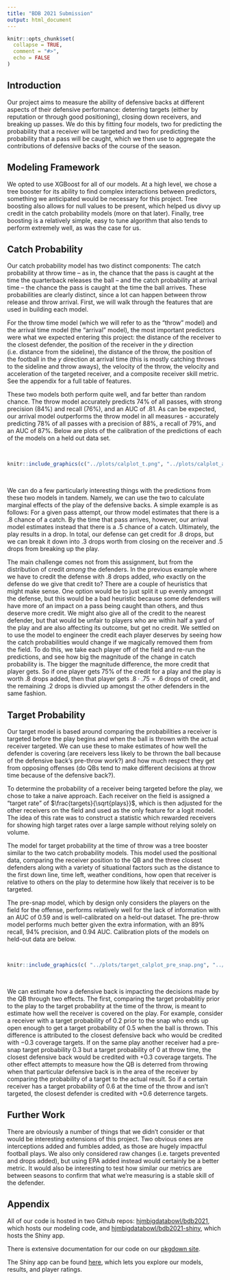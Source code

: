 ```yaml
---
title: "BDB 2021 Submission"
output: html_document
---
```


```r
knitr::opts_chunk$set(
  collapse = TRUE,
  comment = "#>",
  echo = FALSE
)
```


## Introduction

Our project aims to measure the ability of defensive backs at different aspects of their defensive performance: deterring targets (either by reputation or through good positioning), closing down receivers, and breaking up passes. We do this by fitting four models, two for predicting the probability that a receiver will be targeted and two for predicting the probability that a pass will be caught, which we then use to aggregate the contributions of defensive backs of the course of the season.

## Modeling Framework

We opted to use XGBoost for all of our models. At a high level, we chose a tree booster for its ability to find complex interactions between predictors, something we anticipated would be necessary for this project. Tree boosting also allows for null values to be present, which helped us divvy up credit in the catch probability models (more on that later). Finally, tree boosting is a relatively simple, easy to tune algorithm that also tends to perform extremely well, as was the case for us.

## Catch Probability

Our catch probability model has two distinct components: The catch probability at throw time -- as in, the chance that the pass is caught at the time the quarterback releases the ball -- and the catch probability at arrival time -- the chance the pass is caught at the time the ball arrives. These probabilities are clearly distinct, since a lot can happen between throw release and throw arrival. First, we will walk through the features that are used in building each model. 

For the throw time model (which we will refer to as the "throw" model) and the arrival time model (the "arrival" model), the most important predictors were what we expected entering this project: the distance of the receiver to the closest defender, the position of the receiver in the $y$ direction (i.e. distance from the sideline), the distance of the throw, the position of the football in the $y$ direction at arrival time (this is mostly catching throws to the sideline and throw aways), the velocity of the throw, the velocity and acceleration of the targeted receiver, and a composite receiver skill metric. See the appendix for a full table of features. 

These two models both perform quite well, and far better than random chance. The throw model accurately predicts $74\%$ of all passes, with strong precision ($84\%$) and recall ($76\%$), and an AUC of $.81$. As can be expected, our arrival model outperforms the throw model in all measures - accurately predicting 78% of all passes with a precision of 88%, a recall of 79%, and an AUC of 87%. Below are plots of the calibration of the predictions of each of the models on a held out data set.

&nbsp;


```r
knitr::include_graphics(c("../plots/calplot_t.png", "../plots/calplot_a.png"))
```

&nbsp;

We can do a few particularly interesting things with the predictions from these two models in tandem. Namely, we can use the two to calculate marginal effects of the play of the defensive backs. A simple example is as follows: For a given pass attempt, our throw model estimates that there is a $.8$ chance of a catch. By the time that pass arrives, however, our arrival model estimates instead that there is a $.5$ chance of a catch. Ultimately, the play results in a drop. In total, our defense can get credit for $.8$ drops, but we can break it down into $.3$ drops worth from closing on the receiver and $.5$ drops from breaking up the play.

The main challenge comes not from this assignment, but from the distribution of credit *among* the defenders. In the previous example where we have to credit the defense with $.8$ drops added, *who* exactly on the defense do we give that credit to? There are a couple of heuristics that might make sense. One option would be to just split it up evenly amongst the defense, but this would be a bad heuristic because some defenders will have more of an impact on a pass being caught than others, and thus deserve more credit. We might also give all of the credit to the nearest defender, but that would be unfair to players who are within half a yard of the play and are also affecting its outcome, but get no credit. We settled on to use the model to engineer the credit each player deserves by seeing how the catch probabilities would change if we magically removed them from the field. To do this, we take each player off of the field and re-run the predictions, and see how big the magnitude of the change in catch probability is. The bigger the magnitude difference, the more credit that player gets. So if one player gets 75% of the credit for a play and the play is worth $.8$ drops added, then that player gets $.8 \cdot .75 = .6$ drops of credit, and the remaining $.2$ drops is divvied up amongst the other defenders in the same fashion.

## Target Probability

Our target model is based around comparing the probabilities a receiver is targeted before the play begins and when the ball is thrown with the actual receiver targeted. We can use these to make estimates of how well the defender is covering (are receivers less likely to be thrown the ball because of the defensive back's pre-throw work?) and how much respect they get from opposing offenses (do QBs tend to make different decisions at throw time because of the defensive back?). 

To determine the probability of a receiver being targeted before the play, we chose to take a naive approach. Each receiver on the field is assigned a "target rate" of  $\frac{targets}{\sqrt{plays}}$, which is then adjusted for the other receivers on the field and used as the only feature for a logit model. The idea of this rate was to construct a statistic which rewarded receivers for showing high target rates over a large sample without relying solely on volume.

The model for target probability at the time of throw was a tree booster similar to the two catch probability models. This model used the positional data, comparing the receiver position to the QB and the three closest defenders along with a variety of situational factors such as the distance to the first down line, time left, weather conditions, how open that receiver is relative to others on the play to determine how likely that receiver is to be targeted. 

The pre-snap model, which by design only considers the players on the field for the offense, performs relatively well for the lack of information with an AUC of $0.59$ and is well-calibrated on a held-out dataset. The pre-throw model performs much better given the extra information, with an $89\%$ recall, $94\%$ precision, and $0.94$ AUC. Calibration plots of the models on held-out data are below.

&nbsp;


```r
knitr::include_graphics(c( "../plots/target_calplot_pre_snap.png", "../plots/target_calplot_calibrated.png"))
```

&nbsp;

We can estimate how a defensive back is impacting the decisions made by the QB through two effects. The first, comparing the target probablitiy prior to the play to the target probability at the time of the throw, is meant to estimate how well the receiver is covered on the play. For example, consider a receiver with a target probability of $0.2$ prior to the snap who ends up open enough to get a target probability of $0.5$ when the ball is thrown. This difference is attributed to the closest defensive back who would be credited with $-0.3$ coverage targets. If on the same play another receiver had a pre-snap target probability $0.3$ but a target probability of $0$ at throw time, the closest defensive back would be credited with $+0.3$ coverage targets. The other effect attempts to measure how the QB is deterred from throwing when that particular defensive back is in the area of the receiver by comparing the probability of a target to the actual result. So if a certain receiver has a target probability of $0.6$ at the time of the throw and isn't targeted, the closest defender is credited with $+0.6$ deterrence targets.

## Further Work

There are obviously a number of things that we didn't consider or that would be interesting extensions of this project. Two obvious ones are interceptions added and fumbles added, as those are hugely impactful football plays. We also only considered raw changes (i.e. targets prevented and drops added), but using EPA added instead would certainly be a better metric. It would also be interesting to test how similar our metrics are between seasons to confirm that what we're measuring is a stable skill of the defender.

## Appendix

All of our code is hosted in two Github repos: [hjmbigdatabowl/bdb2021](https://github.com/hjmbigdatabowl/bdb2021), which hosts our modeling code, and [hjmbigdatabowl/bdb2021-shiny](https://github.com/hjmbigdatabowl/bdb2021-shiny), which hosts the Shiny app. 

There is extensive documentation for our code on our [pkgdown site](hjmbigdatabowl.github.io/bdb2021/reference).

The Shiny app can be found [here](https://bdb-2021.herokuapp.com/), which lets you explore our models, results, and player ratings.
